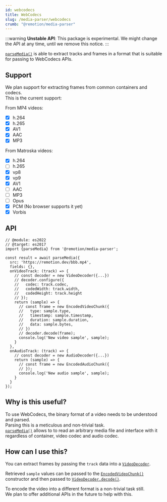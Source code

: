 ```yaml
---
id: webcodecs
title: WebCodecs
slug: /media-parser/webcodecs
crumb: "@remotion/media-parser"
---
```


:::warning
**Unstable API**: This package is experimental. We might change the API at any time, until we remove this notice.
:::

[`parseMedia()`](/docs/media-parser/parse-media) is able to extract tracks and frames in a format that is suitable for passing to WebCodecs APIs.  

## Support

We plan support for extracting frames from common containers and codecs.  
This is the current support:

From MP4 videos:

- [x] h.264
- [x] h.265
- [x] AV1
- [x] AAC
- [x] MP3

From Matroska videos:

- [x] h.264
- [ ] h.265
- [x] vp8
- [x] vp9
- [x] AV1
- [ ] AAC
- [ ] MP3
- [ ] Opus
- [x] PCM (No browser supports it yet)
- [x] Vorbis

## API

```tsx twoslash title="Reading video and audio frames"
// @module: es2022
// @target: es2017
import {parseMedia} from '@remotion/media-parser';

const result = await parseMedia({
  src: 'https://remotion.dev/bbb.mp4',
  fields: {},
  onVideoTrack: (track) => {
    // const decoder = new VideoDecoder({...})
    // decoder.configure({
    //   codec: track.codec,
    //   codedWidth: track.width,
    //   codedHeight: track.height
    // });
    return (sample) => {
      // const frame = new EncodedVideoChunk({
      //   type: sample.type,
      //   timestamp: sample.timestamp,
      //   duration: sample.duration,
      //   data: sample.bytes,
      // })
      // decoder.decode(frame);
      console.log('New video sample', sample);
    }
  },
  onAudioTrack: (track) => {
    // const decoder = new AudioDecoder({...})
    return (sample) => {
      // const frame = new EncodedAudioChunk({
      // });
      console.log('New audio sample', sample);
    }
  }
});
```

## Why is this useful?

To use WebCodecs, the binary format of a video needs to be understood and parsed.  
Parsing this is a meticulous and non-trivial task.  
[`parseMedia()`](/docs/media-parser/parse-media) allows to to read an arbitrary media file and interface with it regardless of container, video codec and audio codec.  

## How can I use this?

You can extract frames by passing the `track` data into a [`VideoDecoder`](https://developer.mozilla.org/en-US/docs/Web/API/VideoDecoder).  

Retrieved `sample` values can be passed to the [`EncodedVideoChunk()`](https://developer.mozilla.org/en-US/docs/Web/API/EncodedVideoChunk) constructor and then passed to [`VideoDecoder.decode()`](https://developer.mozilla.org/en-US/docs/Web/API/VideoDecoder/decode).

To encode the video into a different format is a non-trivial task still.  
We plan to offer additional APIs in the future to help with this.
